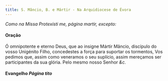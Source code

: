 ```yaml
---
title: S. Mâncio, B. e Mártir - Na Arquidiocese de Évora
---
```


<em>Como na Missa Protexísti me, página martir, excepto:</em>

<h4 class="text-center">Oração</h4>
<div class="container-fluid">
  <div class="row">
    <span class="text-justify"></div>
    <span class="text-justify">
      Ó omnipotente e eterno Deus, que ao insigne Mártir Mâncio, discípulo do
      vosso Unigénito Filho, concedestes a força para suportar os tormentos, Vos
      pedimos que, assim como veneramos o seu suplício, assim mereçamos ser
      participantes da sua glória. Pelo mesmo nosso Senhor <em>&c.</em>
    </span>
</div>

<h4 class="text-center">
  Evangelho <em>Página tito</em>
</h4>
